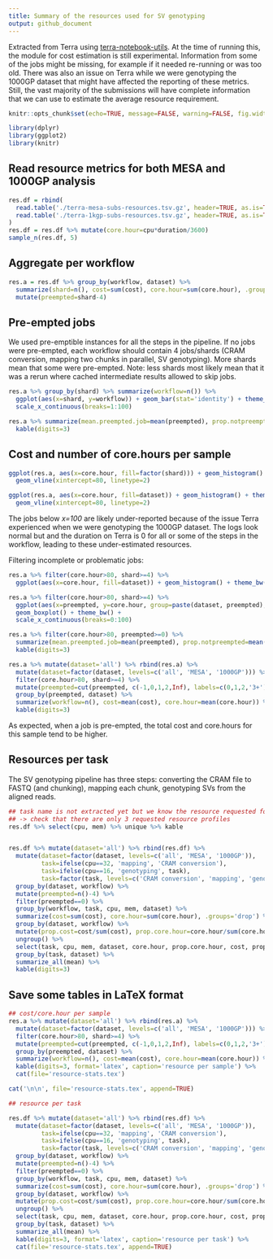 ```yaml
---
title: Summary of the resources used for SV genotyping
output: github_document
---
```


Extracted from Terra using [terra-notebook-utils](https://github.com/DataBiosphere/terra-notebook-utils).
At the time of running this, the module for cost estimation is still experimental.
Information from some of the jobs might be missing, for example if it needed re-running or was too old.
There was also an issue on Terra while we were genotyping the 1000GP dataset that might have affected the reporting of these metrics.
Still, the vast majority of the submissions will have complete information that we can use to estimate the average resource requirement.


```r
knitr::opts_chunk$set(echo=TRUE, message=FALSE, warning=FALSE, fig.width=10)
```

```r
library(dplyr)
library(ggplot2)
library(knitr)
```

## Read resource metrics for both MESA and 1000GP analysis

```r
res.df = rbind(
  read.table('./terra-mesa-subs-resources.tsv.gz', header=TRUE, as.is=TRUE) %>% mutate(dataset='MESA'),
  read.table('./terra-1kgp-subs-resources.tsv.gz', header=TRUE, as.is=TRUE) %>% mutate(dataset='1000GP')
)
res.df = res.df %>% mutate(core.hour=cpu*duration/3600)
sample_n(res.df, 5)
```

## Aggregate per workflow

```r
res.a = res.df %>% group_by(workflow, dataset) %>%
  summarize(shard=n(), cost=sum(cost), core.hour=sum(core.hour), .groups='drop') %>%
  mutate(preempted=shard-4)
```

## Pre-empted jobs

We used pre-emptible instances for all the steps in the pipeline.
If no jobs were pre-empted, each workflow should contain 4 jobs/shards (CRAM conversion, mapping two chunks in parallel, SV genotyping).
More shards mean that some were pre-empted.
Note: less shards most likely mean that it was a rerun where cached intermediate results allowed to skip jobs.

```r
res.a %>% group_by(shard) %>% summarize(workflow=n()) %>%
  ggplot(aes(x=shard, y=workflow)) + geom_bar(stat='identity') + theme_bw() +
  scale_x_continuous(breaks=1:100)

res.a %>% summarize(mean.preempted.job=mean(preempted), prop.notpreempted=mean(preempted==0)) %>%
  kable(digits=3)
```

## Cost and number of core.hours per sample

```r
ggplot(res.a, aes(x=core.hour, fill=factor(shard))) + geom_histogram() + theme_bw() +
  geom_vline(xintercept=80, linetype=2)

ggplot(res.a, aes(x=core.hour, fill=dataset)) + geom_histogram() + theme_bw() +
  geom_vline(xintercept=80, linetype=2)
```

The jobs below *x=100* are likely under-reported because of the issue Terra experienced when we were genotyping the 1000GP dataset. 
The logs look normal but and the duration on Terra is 0 for all or some of the steps in the workflow, leading to these under-estimated resources.

Filtering incomplete or problematic jobs:

```r
res.a %>% filter(core.hour>80, shard>=4) %>% 
  ggplot(aes(x=core.hour, fill=dataset)) + geom_histogram() + theme_bw()

res.a %>% filter(core.hour>80, shard>=4) %>% 
  ggplot(aes(x=preempted, y=core.hour, group=paste(dataset, preempted), fill=dataset)) +
  geom_boxplot() + theme_bw() +
  scale_x_continuous(breaks=0:100)

res.a %>% filter(core.hour>80, preempted>=0) %>%
  summarize(mean.preempted.job=mean(preempted), prop.notpreempted=mean(preempted==0)) %>%
  kable(digits=3)

res.a %>% mutate(dataset='all') %>% rbind(res.a) %>%
  mutate(dataset=factor(dataset, levels=c('all', 'MESA', '1000GP'))) %>% 
  filter(core.hour>80, shard>=4) %>% 
  mutate(preempted=cut(preempted, c(-1,0,1,2,Inf), labels=c(0,1,2,'3+'))) %>% 
  group_by(preempted, dataset) %>%
  summarize(workflow=n(), cost=mean(cost), core.hour=mean(core.hour)) %>%
  kable(digits=3)
```

As expected, when a job is pre-empted, the total cost and core.hours for this sample tend to be higher.

## Resources per task

The SV genotyping pipeline has three steps: converting the CRAM file to FASTQ (and chunking), mapping each chunk, genotyping SVs from the aligned reads.

```r
## task name is not extracted yet but we know the resource requested for each of the three tasks
## -> check that there are only 3 requested resource profiles
res.df %>% select(cpu, mem) %>% unique %>% kable


res.df %>% mutate(dataset='all') %>% rbind(res.df) %>%
  mutate(dataset=factor(dataset, levels=c('all', 'MESA', '1000GP')),
         task=ifelse(cpu==32, 'mapping', 'CRAM conversion'),
         task=ifelse(cpu==16, 'genotyping', task),
         task=factor(task, levels=c('CRAM conversion', 'mapping', 'genotyping'))) %>%
  group_by(dataset, workflow) %>%
  mutate(preempted=n()-4) %>%
  filter(preempted==0) %>%
  group_by(workflow, task, cpu, mem, dataset) %>%
  summarize(cost=sum(cost), core.hour=sum(core.hour), .groups='drop') %>%
  group_by(dataset, workflow) %>%
  mutate(prop.cost=cost/sum(cost), prop.core.hour=core.hour/sum(core.hour)) %>% 
  ungroup() %>% 
  select(task, cpu, mem, dataset, core.hour, prop.core.hour, cost, prop.cost) %>% 
  group_by(task, dataset) %>%
  summarize_all(mean) %>%
  kable(digits=3)
```

## Save some tables in LaTeX format

```r
## cost/core.hour per sample
res.a %>% mutate(dataset='all') %>% rbind(res.a) %>%
  mutate(dataset=factor(dataset, levels=c('all', 'MESA', '1000GP'))) %>% 
  filter(core.hour>80, shard>=4) %>%
  mutate(preempted=cut(preempted, c(-1,0,1,2,Inf), labels=c(0,1,2,'3+'))) %>% 
  group_by(preempted, dataset) %>%
  summarize(workflow=n(), cost=mean(cost), core.hour=mean(core.hour)) %>%
  kable(digits=3, format='latex', caption='resource per sample') %>%
  cat(file='resource-stats.tex')

cat('\n\n', file='resource-stats.tex', append=TRUE)

## resource per task

res.df %>% mutate(dataset='all') %>% rbind(res.df) %>%
  mutate(dataset=factor(dataset, levels=c('all', 'MESA', '1000GP')),
         task=ifelse(cpu==32, 'mapping', 'CRAM conversion'),
         task=ifelse(cpu==16, 'genotyping', task),
         task=factor(task, levels=c('CRAM conversion', 'mapping', 'genotyping'))) %>%
  group_by(dataset, workflow) %>%
  mutate(preempted=n()-4) %>%
  filter(preempted==0) %>%
  group_by(workflow, task, cpu, mem, dataset) %>%
  summarize(cost=sum(cost), core.hour=sum(core.hour), .groups='drop') %>%
  group_by(dataset, workflow) %>%
  mutate(prop.cost=cost/sum(cost), prop.core.hour=core.hour/sum(core.hour)) %>% 
  ungroup() %>% 
  select(task, cpu, mem, dataset, core.hour, prop.core.hour, cost, prop.cost) %>% 
  group_by(task, dataset) %>%
  summarize_all(mean) %>%
  kable(digits=3, format='latex', caption='resource per task') %>%
  cat(file='resource-stats.tex', append=TRUE)
```
